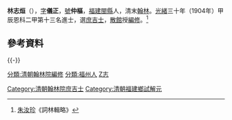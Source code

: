 {{Multiple issues|
{{更新|time=2021-08-28}}
{{Refimprove|time=2022-04-02T10:48:43+00:00}}
}}
'''林志烜'''（{{bd|？||？||catIdx=L林}}），[[表字|字]]'''儀正'''，[[號|號]]'''仲樞'''，[[福建|福建]][[閩縣|閩縣]]人，清末[[翰林|翰林]]。[[光緒|光緒]]三十年（1904年）甲辰恩科二甲第十三名進士，選[[庶吉士|庶吉士]]，[[散館|散館]]授[[編修|編修]]。<ref>[[朱汝珍|朱汝珍]]《詞林輯略》</ref>

==參考資料==
{{reflist}}

{{-}}
{{清朝人物小作品}}
{{清朝官員小作品}}

{{光緒三十年甲辰恩科殿試金榜}}

{{DEFAULTSORT:Lin林}}
[[Category:清朝翰林院庶吉士|Category:清朝翰林院庶吉士]]
[[分類:清朝翰林院編修|分類:清朝翰林院編修]]
[[分類:福州人|分類:福州人]]
[[分類:林姓|Z志]]
[[Category:清朝福建鄉試解元|Category:清朝福建鄉試解元]]
